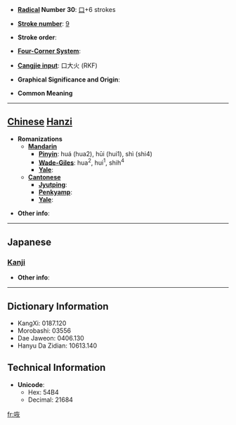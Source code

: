 * '''[[Wiktionary:Chinese radical index| Radical]] Number 30''': [[Wiktionary:Chinese radical index 口|口]]+6 strokes

* '''[[Wiktionary:Chinese total strokes index|Stroke number]]''': [[Wiktionary:Chinese total strokes index 9|9]]

* '''Stroke order''': 

* '''[[Wiktionary:Chinese four corner index|Four-Corner System]]''': 

* '''[[Wiktionary:Chinese Cangjie index|Cangjie input]]''': 口大火 (RKF)

* '''Graphical Significance and Origin''': 

* '''Common Meaning'''

----

== [[Chinese]] [[Hanzi]] ==

* '''Romanizations'''
** '''[[Mandarin]]'''
*** '''[[Pinyin]]''': huá (hua2), hūi (hui1), shì (shi4)
*** '''[[Wade-Giles]]''': hua<sup>2</sup>, hui<sup>1</sup>, shih<sup>4</sup>
*** '''[[Yale]]''': 
** '''[[Cantonese]]'''
*** '''[[Jyutping]]''':
*** '''[[Penkyamp]]''': 
*** '''[[Yale]]''': 

* '''Other info''': 

----

==Japanese==
===[[Kanji]]===
{{kanji|on readings=[[かい]] (kai), [[け]] (ke)|kun readings=[[こえ]] (koe)}}

* '''Other info''':  

----

== Dictionary Information ==

* KangXi: 0187.120
* Morobashi: 03556
* Dae Jaweon: 0406.130
* Hanyu Da Zidian: 10613.140

== Technical Information ==

* '''Unicode''':
** Hex: 54B4
** Decimal: 21684

[[fr:咴]]